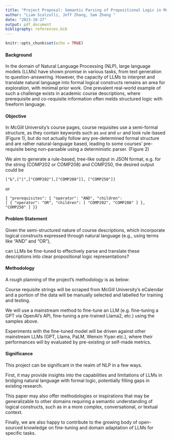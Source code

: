 ```yaml
---
title: "Project Proposal: Semantic Parsing of Propositional Logic in McGill University's Course Pages using Large Language Models"
author: "Liam Scalzulli, Jeff Zhang, Sam Zhang "
date: "2023-10-27"
output: pdf_document
bibligraphy: references.bib
---
```


```r
knitr::opts_chunk$set(echo = TRUE)
```

\newpage

#### Background
In the domain of Natural Language Processing (NLP), large language models (LLMs) have shown promise in various tasks, from text generation to question-answering. However, the capacity of LLMs to interpret and translate natural language into formal logical constructs remains an area for exploration, with minimal prior work. One prevalent real-world example of such a challenge exists in academic course descriptions, where prerequisite and co-requisite information often melds structured logic with freeform language.

#### Objective
In McGill University's course pages, course requisites use a semi-formal structure, as they contain keywords such as `and` and `or` and look rule-based (Figure 1), but do not actually follow any pre-determined formal structure and are rather natural-language based, leading to some courses' pre-requisite being non-parsable using a deterministic parser. (Figure 2)

\begin{figure}[h!]
    \begin{minipage}[b]{0.48\linewidth}
        \includegraphics[width=\linewidth]{comp553.png}
        \caption{Course Prerequisites for COMP553}
    \end{minipage}
    \hfill
    \begin{minipage}[b]{0.52\linewidth}
        \includegraphics[width=\linewidth]{biol395.png}
        \caption{Course Prerequisites for BIOL395}
    \end{minipage}
\end{figure}

We aim to generate a rule-based, tree-like output in JSON format, e.g. for the string (COMP202 or COMP208) and COMP250, the desired output could be

```
["&",["|",["COMP202"],["COMP208"]], ["COMP250"]]
```
\vspace{-0.25cm}   
or
\vspace{-0.25cm}
```
{ "prerequisites": { "operator": "AND", "children":
[ { "operator": "OR", "children": [ "COMP202", "COMP208" ] }, "COMP250" ] }}
```
#### Problem Statement

Given the semi-structured nature of course descriptions, which incorporate logical constructs expressed through natural language (e.g., using terms like “AND” and “OR”), 

can LLMs be fine-tuned to effectively parse and translate these descriptions into clear propositional logic representations?

#### Methodology

A rough planning of the project’s methodology is as below:

Course requisite strings will be scraped from McGill University’s eCalendar and a portion of the data will be manually selected and labelled for training and testing.

We will use a mainstream method to fine-tune an LLM (e.g. fine-tuning a GPT via OpenAI’s API, fine-tuning a pre-trained Llama2, etc.) using the samples above.

Experiments with the fine-tuned model will be driven against other mainstream LLMs (GPT, Llama, PaLM, Wenxin Yiyan etc.), where their performances will by evaluated by pre-existing or self-made metrics.

#### Significance

This project can be significant in the realm of NLP in a few ways. 

First, it may provide insights into the capabilities and limitations of LLMs in bridging natural language with formal logic, potentially filling gaps in existing research. 

This paper may also offer methodologies or inspirations that may be generalizable to other domains requiring a semantic understanding of logical constructs, such as in a more complex, conversational, or textual context. 

Finally, we are also happy to contribute to the growing body of open-sourced knowledge on fine-tuning and domain adaptation of LLMs for specific tasks.

